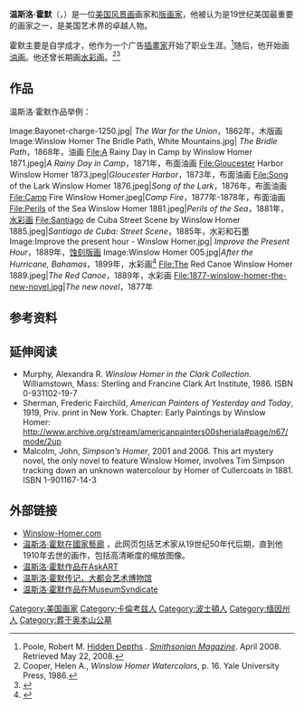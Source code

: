 {{noteTA
|1=zh-hans:国家艺术馆;zh-hant:國家藝廊;
}}
{{Infobox artist
| bgcolour      = #76A8FF
| name          = 温斯洛·霍默<br>Winslow Homer
| image         = Winslow Homer by Sarony.jpeg
| imagesize     = 200px
| caption       = 1880年温斯洛·霍默在[[纽约|纽约]][[國家藝廊|國家藝廊]]
| birth_name    = Winslow Homer
| birth_date    = {{Birth date|1836|02|24}}
| birth_place   = [[美国|美国]][[马萨诸塞州|马萨诸塞州]][[波士顿|波士顿]]
| death_date    = {{Death date and age|1910|9|29|1836|2|24}}
| death_place   = [[美国|美国]][[缅因州|缅因州]]Prouts Neck
| nationality   = {{USA}}
| field         = [[素描|素描]]<br>木版画<br>[[油画|油画]]<br>[[水彩画|水彩画]]
| training      = [[平版印刷|平版印刷]][[師徒|師徒]]，1855年-56年<br>[[國家設計學院|國家設計學院]]（绘画）1863年<br>[[法国|法国]][[巴黎|巴黎]]（非正式），1867年
| movement      = [[现实主义|现实主义]]
| works         = ''Harper's Weekly Magazine''<br>''Ballou's Pictorial Magazine''
| patrons       = 
| influenced by =
| influenced    = [[弗雷德里克·雷明顿|弗雷德里克·雷明顿]]<br>{{link-en|罗伯特·亨利|Robert Henri}}<br>{{link-en|霍华德·派尔|Howard Pyle}}<br>N. C. Wyeth
| awards        = 
}}
'''温斯洛·霍默'''（{{lang-en|'''Winslow Homer'''}}，{{bd|1836年|2月24日|1910年|9月29日|catIdx=H}}）是一位[[美国|美国]][[风景画|风景画]]画家和[[版画|版画家]]，他被认为是19世纪美国最重要的画家之一，是美国艺术界的卓越人物。

霍默主要是自学成才，他作为一个广告[[插畫家|插畫家]]开始了职业生涯。<ref>Poole, Robert M. [http://www.smithsonianmag.com/arts-culture/depths-homer.html Hidden Depths] {{Wayback|url=http://www.smithsonianmag.com/arts-culture/depths-homer.html |date=20131203030444 }}. ''[[Smithsonian_Magazine|Smithsonian Magazine]]''. April 2008. Retrieved May 22, 2008.</ref>随后，他开始画[[油画|油画]]。他还曾长期画[[水彩画|水彩画]]。<ref>Cooper, Helen A., ''Winslow Homer Watercolors'', p. 16. Yale University Press, 1986.</ref><ref>{{cite journal |last=Hoeber |first=Arthur |authorlink= Arthur Hoeber|coauthors= |title=Winslow Homer, A Painter Of The Sea |journal=[[World's_Work|The World's Work: A History of Our Time]] |volume=XXI |issue= |pages=14009–14017 |id= |url= http://books.google.com/books?id=Zm0AAAAAYAAJ&pg=PA14009|accessdate=2009-07-10 |quote= |date=February 1911}}</ref>

==作品==
温斯洛·霍默作品举例：
<gallery widths="140px" heights="140px" perrow="4">
Image:Bayonet-charge-1250.jpg| ''The War for the Union''，1862年，木版画
Image:Winslow Homer The Bridle Path, White Mountains.jpg| ''The Bridle Path''，1868年，油画
File:A Rainy Day in Camp by Winslow Homer 1871.jpeg|''A Rainy Day in Camp''，1871年，布面油画
File:Gloucester Harbor Winslow Homer 1873.jpeg|''Gloucester Harbor''，1873年，布面油画
File:Song of the Lark Winslow Homer 1876.jpeg|''Song of the Lark''，1876年，布面油画
File:Camp Fire Winslow Homer.jpeg|''Camp Fire''，1877年-1878年，布面油画
File:Perils of the Sea Winslow Homer 1881.jpeg|''Perils of the Sea''，1881年，[[水彩画|水彩画]]
File:Santiago de Cuba Street Scene by Winslow Homer 1885.jpeg|''Santiago de Cuba: Street Scene''，1885年，水彩和石墨
Image:Improve the present hour - Winslow Homer.jpg| ''Improve the Present Hour''，1889年，[[蚀刻版画|蚀刻版画]]
Image:Winslow Homer 005.jpg|''After the Hurricane, Bahamas''，1899年，水彩画<ref>{{Cite web |url=http://www.artic.edu/aic/collections/artwork/16776 |title=''After the Hurricane'' at The Art Institute of Chicago |access-date=2013-07-17 |archive-date=2013-12-03 |archive-url=https://web.archive.org/web/20131203025736/http://www.artic.edu/aic/collections/artwork/16776 |dead-url=no }}</ref>
File:The Red Canoe Winslow Homer 1889.jpeg|''The Red Canoe''，1889年，水彩画
File:1877-winslow-homer-the-new-novel.jpg|''The new novel''，1877年
</gallery>

==参考资料==
{{Reflist|2}}

==延伸阅读==
*Murphy, Alexandra R. ''Winslow Homer in the Clark Collection''. Williamstown, Mass: Sterling and Francine Clark Art Institute, 1986. ISBN 0-931102-19-7
* Sherman, Frederic Fairchild, ''American Painters of Yesterday and Today'', 1919, Priv. print in New York. Chapter: Early Paintings by Winslow Homer: http://www.archive.org/stream/americanpainters00sheriala#page/n67/mode/2up
* Malcolm, John, ''Simpson’s Homer'', 2001 and 2006. This art mystery novel, the only novel to feature Winslow Homer, involves Tim Simpson tracking down an unknown watercolour by Homer of Cullercoats in 1881. ISBN 1-901167-14-3

==外部链接==
{{Commons category|Winslow Homer}}
* [http://www.winslow-homer.com Winslow-Homer.com] {{Wayback|url=http://www.winslow-homer.com/ |date=20201114001934 }}
* [http://www.nga.gov/feature/homer/ 温斯洛·霍默在國家藝廊] {{Wayback|url=http://www.nga.gov/feature/homer/ |date=20140627075522 }}，此网页包括艺术家从19世纪50年代后期，直到他1910年去世的画作，包括高清晰度的缩放图像。
* [http://www.askart.com/AskART/artists/search/Search_Repeat.aspx?searchtype=IMAGES&artist=21592 温斯洛·霍默作品在AskART] {{Wayback|url=http://www.askart.com/AskART/artists/search/Search_Repeat.aspx?searchtype=IMAGES&artist=21592 |date=20131204012600 }}
* [http://www.metmuseum.org/TOAH/hd/homr/hd_homr.htm 温斯洛·霍默传记，大都会艺术博物馆] {{Wayback|url=http://www.metmuseum.org/TOAH/hd/homr/hd_homr.htm |date=20131203060614 }}
* [http://www.museumsyndicate.com/artist.php?artist=335 温斯洛·霍默作品在MuseumSyndicate] {{Wayback|url=http://www.museumsyndicate.com/artist.php?artist=335 |date=20130315035903 }}

{{Authority control}}

{{DEFAULTSORT:Homer, Winslow}}
[[Category:美国画家|Category:美国画家]]
[[Category:卡倫考兹人|Category:卡倫考兹人]]
[[Category:波士頓人|Category:波士頓人]]
[[Category:缅因州人|Category:缅因州人]]
[[Category:葬于奥本山公墓|Category:葬于奥本山公墓]]
